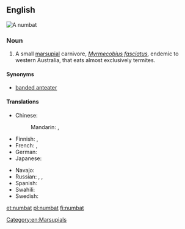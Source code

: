 ==English==
[[File:Numbat.jpg|right|thumb|A numbat]]
{{wikipedia}}
===Noun===
{{en-noun}}

# A small [[marsupial]] carnivore, ''[[Myrmecobius fasciatus]]'', endemic to western Australia, that eats almost exclusively termites.

====Synonyms====
* {{sense|Myrmecobius fasciatus}} [[banded anteater]] {{qualifier|obsolete}}

====Translations====
{{trans-top|small marsupial}}
* Chinese:
*: Mandarin: {{t|cmn|袋食蟻獸|sc=Hani}}, {{t|cmn|袋食蚁兽|tr=dàishíyǐshòu|sc=Hani}}
* Finnish: {{t|fi|pussimuurahaiskarhu}}, {{t|fi|numbatti}}
* French: {{t|fr|numbat|m}}, {{t|fr|myrmécopie à bandes|m}}
* German: {{t|de|Ameisenbeutler|m}}
* Japanese: {{t|ja|袋蟻食|tr=[[フクロアリクイ]], fukuroarikui|sc=Jpan}}
{{trans-mid}}
* Navajo: {{t|nv|tsinaʼayąʼii yildeełí}}
* Russian: {{t|ru|су́мчатый муравье́д|m}}, {{t|ru|на́мбат|m}}, {{t|ru|намба́т|m}}
* Spanish: {{t|es|numbat|m}}
* Swahili: {{t|sw|numbati}}
* Swedish: {{t|sv|myrpungdjur|n}}
{{trans-bottom}}

[[Category:en:Marsupials]]

[[et:numbat]]
[[pl:numbat]]
[[fi:numbat]]